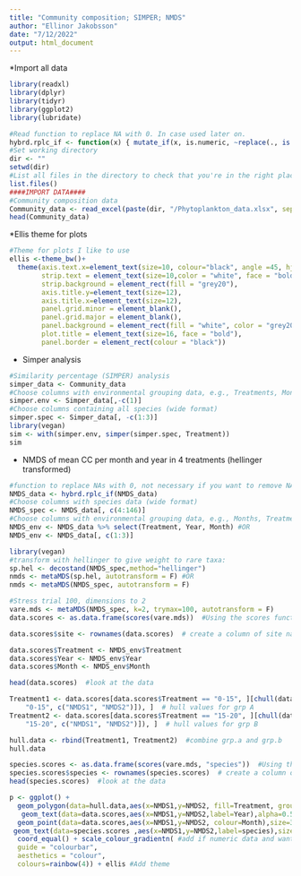 ```yaml
---
title: "Community composition; SIMPER; NMDS"
author: "Ellinor Jakobsson"
date: "7/12/2022"
output: html_document
---
```


*Import all data  
```r
library(readxl)
library(dplyr)
library(tidyr)
library(ggplot2)
library(lubridate)

#Read function to replace NA with 0. In case used later on.
hybrd.rplc_if <- function(x) { mutate_if(x, is.numeric, ~replace(., is.na(.), 0)) }
#Set working directory
dir <- ""
setwd(dir)
#List all files in the directory to check that you're in the right place
list.files()
####IMPORT DATA####
#Community composition data
Community_data <- read_excel(paste(dir, "/Phytoplankton_data.xlsx", sep = ""))
head(Community_data)
```
*Ellis theme for plots
```r
#Theme for plots I like to use 
ellis <-theme_bw()+
  theme(axis.text.x=element_text(size=10, colour="black", angle =45, hjust = 1),axis.text.y=element_text(size=10, colour="black"),
        strip.text = element_text(size=10,color = "white", face = "bold"),
        strip.background = element_rect(fill = "grey20"),
        axis.title.y=element_text(size=12),
        axis.title.x=element_text(size=12),
        panel.grid.minor = element_blank(),
        panel.grid.major = element_blank(),
        panel.background = element_rect(fill = "white", color = "grey20"),
        plot.title = element_text(size=16, face = "bold"),
        panel.border = element_rect(colour = "black"))
```

* Simper analysis
```r
#Similarity percentage (SIMPER) analysis
simper_data <- Community_data
#Choose columns with environmental grouping data, e.g., Treatments, Months
simper.env <- Simper_data[,-c(1)]
#Choose columns containing all species (wide format)
simper.spec <- Simper_data[, -c(1:3)]
library(vegan)
sim <- with(simper.env, simper(simper.spec, Treatment))
sim

```

* NMDS of mean CC per month and year in 4 treatments (hellinger transformed)
```r
#function to replace NAs with 0, not necessary if you want to remove NAs
NMDS_data <- hybrd.rplc_if(NMDS_data)
#Choose columns with species data (wide format)
NMDS_spec <- NMDS_data[, c(4:146)]
#Choose columns with environmental grouping data, e.g., Months, Treatment
NMDS_env <- NMDS_data %>% select(Treatment, Year, Month) #OR
NMDS_env <- NMDS_data[, c(1:3)]

library(vegan)
#transform with hellinger to give weight to rare taxa:
sp.hel <- decostand(NMDS_spec,method="hellinger") 
nmds <- metaMDS(sp.hel, autotransform = F) #OR
nmds <- metaMDS(NMDS_spec, autotransform = F)

#Stress trial 100, dimensions to 2 
vare.mds <- metaMDS(NMDS_spec, k=2, trymax=100, autotransform = F)
data.scores <- as.data.frame(scores(vare.mds))  #Using the scores function from vegan to extract the site scores and convert to a data.frame

data.scores$site <- rownames(data.scores)  # create a column of site names, from the rownames of data.scores

data.scores$Treatment <- NMDS_env$Treatment
data.scores$Year <- NMDS_env$Year
data.scores$Month <- NMDS_env$Month

head(data.scores)  #look at the data

Treatment1 <- data.scores[data.scores$Treatment == "0-15", ][chull(data.scores[data.scores$Treatment == 
    "0-15", c("NMDS1", "NMDS2")]), ]  # hull values for grp A
Treatment2 <- data.scores[data.scores$Treatment == "15-20", ][chull(data.scores[data.scores$Treatment == 
    "15-20", c("NMDS1", "NMDS2")]), ]  # hull values for grp B

hull.data <- rbind(Treatment1, Treatment2)  #combine grp.a and grp.b
hull.data

species.scores <- as.data.frame(scores(vare.mds, "species"))  #Using the scores function from vegan to extract the species scores and convert to a data.frame
species.scores$species <- rownames(species.scores)  # create a column of species, from the rownames of species.scores
head(species.scores)  #look at the data

p <- ggplot() + 
  geom_polygon(data=hull.data,aes(x=NMDS1,y=NMDS2, fill=Treatment, group=Treatment), alpha=0.30) +
   geom_text(data=data.scores,aes(x=NMDS1,y=NMDS2,label=Year),alpha=0.5) +  # add the species labels
  geom_point(data=data.scores,aes(x=NMDS1,y=NMDS2, colour=Month),size=3) + # add the point markers
 geom_text(data=species.scores ,aes(x=NMDS1,y=NMDS2,label=species),size=2,vjust=0) +  # add the site labels
  coord_equal() + scale_colour_gradientn( #add if numeric data and want gradient
  guide = "colourbar",
  aesthetics = "colour",
  colours=rainbow(4)) + ellis #Add theme
```
